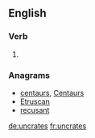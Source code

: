 ==English==

===Verb===
{{head|en|verb form}}

# {{en-third-person singular of|uncrate}}

===Anagrams===
* [[centaurs#English|centaurs]], [[Centaurs#English|Centaurs]]
* [[Etruscan#English|Etruscan]]
* [[recusant#English|recusant]]

[[de:uncrates]]
[[fr:uncrates]]